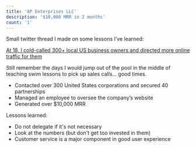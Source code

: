 ```yaml
---
title: 'AP Enterprises LLC'
description: '$10,000 MRR in 2 months'
count: '1'
---
```



Small twitter thread I made on some lessons I’ve learned:

[At 18, I cold-called 300+ local US business owners and directed more online traffic for them](https://twitter.com/alexdphan/status/1440724029027938304?s=20&t=GaCdU6gRvfEuhV8Wgoi5ow)

Still remember the days I would jump out of the pool in the middle of teaching swim lessons to pick up sales calls... good times.

- Contacted over 300 United States corporations and secured 40 partnerships
- Managed an employee to oversee the company’s website
- Generated over $10,000 MRR

Lessons learned:
- Do not delegate if it's not necessary
- Look at the numbers (but don't get too invested in them)
- Customer service is a major component in good user experience